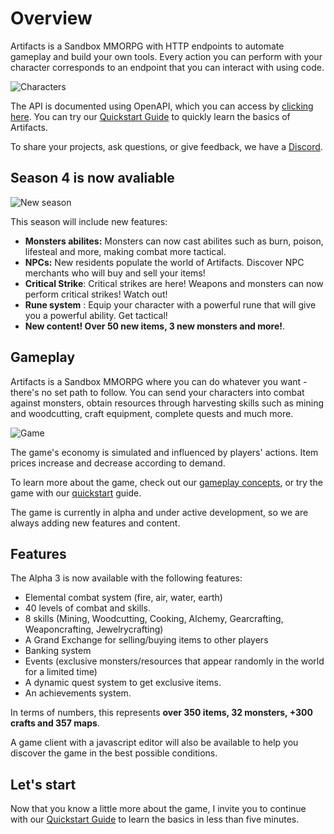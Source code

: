 
# Overview 
 
Artifacts is a Sandbox MMORPG with HTTP endpoints to automate gameplay and build your own tools. Every action you can perform with your character corresponds to an endpoint that you can interact with using code.
 
 
![Characters](https://artifactsmmo.com/images/docs/characters.png)

The API is documented using OpenAPI, which you can access by [clicking here](https://api.artifactsmmo.com/docs/#/).
You can try our [Quickstart Guide](/quickstart/introduction) to quickly learn the basics of Artifacts.
  
<Cards>
  <Card title="Quickstart" href="/quickstart/introduction" />
  <Card title="Game concepts" href="/concepts/actions" />
  <Card title="Game Client" href="https://artifactsmmo.com/client" />
  <Card title="API Docs" href="https://api.artifactsmmo.com/docs/#/" />
  <Card title="Discord" href="https://discord.com/invite/prEBQ8a6Vs" />
  <Card title="Support Us" href="https://www.paypal.com/donate/?hosted_button_id=H65954RZKKEJW" />  

 
</Cards> 

To share your projects, ask questions, or give feedback, we have a [Discord](https://discord.gg/prEBQ8a6Vs). 

 ## Season 4 is now avaliable

![New season](https://artifactsmmo.com/images/docs/season_msg.jpg)

This season will include new features:
- **Monsters abilites:** Monsters can now cast abilites such as burn, poison, lifesteal and more, making combat more tactical.
- **NPCs:** New residents populate the world of Artifacts. Discover NPC merchants who will buy and sell your items!
- **Critical Strike**: Critical strikes are here! Weapons and monsters can now perform critical strikes! Watch out!
- **Rune system** : Equip your character with a powerful rune that will give you a powerful ability. Get tactical!
- **New content! Over 50 new items, 3 new monsters and more!**.


## Gameplay

Artifacts is a Sandbox MMORPG where you can do whatever you want - there's no set path to follow.  You can send your characters into combat against monsters, obtain resources through harvesting skills such as mining and woodcutting, craft equipment, complete quests and much more.

![Game](https://artifactsmmo.com/images/docs/scgame1.png)


The game's economy is simulated and influenced by players' actions. Item prices increase and decrease according to demand.

To learn more about the game, check out our  [gameplay  concepts](/concepts/actions), or try the game with our  [quickstart](/quickstart/introduction)  guide.

The game is currently in alpha and  under active development, so we are always adding new features and content.

## Features

The Alpha 3 is now available with the following features:
- Elemental combat system (fire, air, water, earth)
- 40 levels of combat and skills.
- 8 skills (Mining, Woodcutting, Cooking, Alchemy, Gearcrafting, Weaponcrafting, Jewelrycrafting)
- A Grand Exchange for selling/buying items to other players
- Banking system
- Events (exclusive monsters/resources that appear randomly in the world for a limited time)
- A dynamic quest system to get exclusive items.
- An achievements system.

In terms of numbers, this represents **over 350 items, 32 monsters, +300 crafts and 357 maps**.

A game client with a javascript editor will also be available to help you discover the game in the best possible conditions.

## Let's start

Now that you know a little more about the game, I invite you to continue with our [Quickstart Guide](/quickstart/introduction) to learn the basics in less than five minutes.
